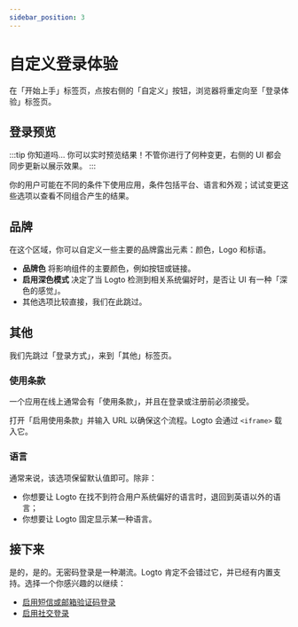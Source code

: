 ```yaml
---
sidebar_position: 3
---
```



# 自定义登录体验

在「开始上手」标签页，点按右侧的「自定义」按钮，浏览器将重定向至「登录体验」标签页。

## 登录预览

:::tip 你知道吗…
你可以实时预览结果！不管你进行了何种变更，右侧的 UI 都会同步更新以展示效果。
:::

你的用户可能在不同的条件下使用应用，条件包括平台、语言和外观；试试变更这些选项以查看不同组合产生的结果。

## 品牌

在这个区域，你可以自定义一些主要的品牌露出元素：颜色，Logo 和标语。

- **品牌色** 将影响组件的主要颜色，例如按钮或链接。
- **启用深色模式** 决定了当 Logto 检测到相关系统偏好时，是否让 UI 有一种「深色的感觉」。
- 其他选项比较直接，我们在此跳过。

<DarkModeNote />

## 其他

我们先跳过「登录方式」，来到「其他」标签页。

### 使用条款

一个应用在线上通常会有「使用条款」，并且在登录或注册前必须接受。

打开「启用使用条款」并输入 URL 以确保这个流程。Logto 会通过 `<iframe>` 载入它。

### 语言

通常来说，该选项保留默认值即可。除非：

- 你想要让 Logto 在找不到符合用户系统偏好的语言时，退回到英语以外的语言；
- 你想要让 Logto 固定显示某一种语言。

## 接下来

是的，是的。无密码登录是一种潮流。Logto 肯定不会错过它，并已经有内置支持。选择一个你感兴趣的以继续：

- [启用短信或邮箱验证码登录](./enable-passcode-sign-in.mdx)
- [启用社交登录](./enable-social-sign-in.mdx)
